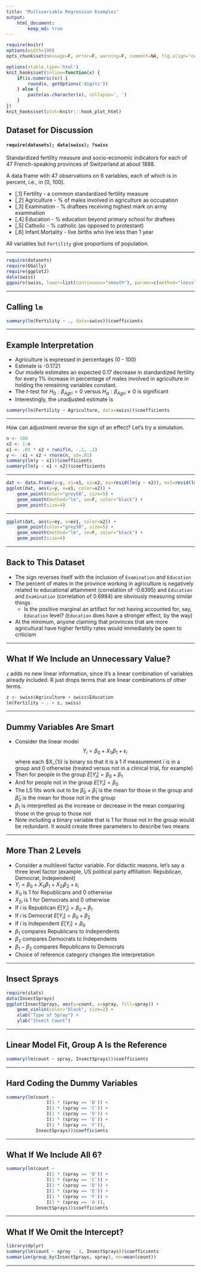 ```yaml
---
title: "Multivariable Regression Examples"
output:
    html_document:
        keep_md: true
---
```


```r
require(knitr)
options(width=100)
opts_chunk$set(message=F, error=F, warning=F, comment=NA, fig.align='center', dpi=100, tidy=F, cache.path='.cache/', fig.path='fig/')

options(xtable.type='html')
knit_hooks$set(inline=function(x) {
    if(is.numeric(x)) {
        round(x, getOptions('digits'))
    } else {
        paste(as.character(x), collapse=', ')
    }
})
knit_hooks$set(plot=knitr:::hook_plot_html)
```

## Dataset for Discussion

#### `require(datasets); data(swiss); ?swiss`

Standardized fertility measure and socio-economic indicators for each of 47 French-speaking provinces of Switzerland at about 1888.

A data frame with 47 observations on 6 variables, each of which is in percent, i.e., in [0, 100].

- [,1] Fertility - a common standardized fertility measure
- [,2] Agriculture - % of males involved in agriculture as occupation
- [,3] Examination - % draftees receiving highest mark on army examination
- [,4] Education - % education beyond primary school for draftees
- [,5] Catholic - % catholic (as opposed to protestant)
- [,6] Infant.Mortality - live births who live less than 1 year

All variables but `Fertility` give proportions of population.

---

```r
require(datasets)
require(GGally)
require(ggplot2)
data(swiss)
ggpairs(swiss, lower=list(continuous="smooth"), params=c(method="loess"))
```

---

## Calling `lm`

```r
summary(lm(Fertility ~ ., data=swiss))$coefficients
```

---

## Example Interpretation

- Agriculture is expressed in percentages (0 - 100)
- Estimate is -0.1721
- Our models estimates an expected 0.17 decrease in standardized fertility for every 1% increase in percentage of males involved in agriculture in holding the remaining variables constant.
- The $t$-test for $H_0 : \beta_{Agri} = 0$ versus $H_\alpha : \beta_{Agri} \ne 0$ is significant
- Interestingly, the unadjusted estimate is

```r
summary(lm(Fertility ~ Agriculture, data=swiss))$coefficients
```

---

How can adjustment reverse the sign of an effect? Let's try a simulation.

```r
n <- 100
x2 <- 1:n
x1 <- .01 * x2 + runif(n, -.1, .1)
y <- -x1 + x2 + rnorm(n, sd=.01)
summary(lm(y ~ x1))$coefficients
summary(lm(y ~ x1 + x2))$coefficients
```

---

```r
dat <- data.frame(y=y, x1=x1, x2=x2, ey=resid(lm(y ~ x2)), ex1=resid(lm(x1 ~ x2)))
ggplot(dat, aes(y=y, x=x1, color=x2)) +
    geom_point(color="grey50", size=5) +
    geom_smooth(method="lm", se=F, color="black") +
    geom_point(size=4)
```

---

```r
ggplot(dat, aes(y=ey, x=ex1, color=x2)) +
    geom_point(color="grey50", size=5) +
    geom_smooth(method="lm", se=F, color="black") +
    geom_point(size=4)
```

---

## Back to This Dataset

- The sign reverses itself with the inclusion of `Examination` and `Education`
- The percent of males in the province working in agriculture is negatively related to educational attainment (correlation of -0.6395) and `Education` and `Examination` (correlation of 0.6984) are obviously measuring similar things
    - Is the positive marginal an artifact for not having accounted for, say, `Education` level? (`Education` does have a stronger effect, by the way)
- At the minimum, anyone claiming that provinces that are more agricultural have higher fertility rates would immediately be open to criticism

---

## What If We Include an Unnecessary Value?

`z` adds no new linear information, since it's a linear combination of variables already included. R just drops terms that are linear combinations of other terms.

```r
z <- swiss$Agriculture + swiss$Education
lm(Fertility ~ . + z, swiss)
```

---

## Dummy Variables Are Smart

- Consider the linear model
$$
Y_i = \beta_0 + X_{1i}\beta_1 + \epsilon_i
$$
where each $X_{1i} is binary so that it is a 1 if measurement $i$ is in a group and 0 otherwise (treated versus not in a clinical trial, for example)
- Then for people in the group $E\left[Y_i\right] = \beta_0 + \beta_1$
- And for people not in the group $E\left[Y_i\right] = \beta_0$
- The LS fits work out to be $\hat\beta_0 + \hat\beta_1$ is the mean for those in the group and $\hat\beta_0$ is the mean for those not in the group
- $\beta_1$ is interpretted as the increase or decrease in the mean comparing those in the group to those not
- Note including a binary variable that is 1 for those not in the group would be redundant. it would create three parameters to describe two means

---

## More Than 2 Levels

- Consider a multilevel factor variable. For didactic reasons, let's say a three level factor (example, US political party affiliation: Republican, Democrat, Independent)
- $Y_i = \beta_0 + X_{1i}\beta_1 + X_{2i}\beta_2 + \epsilon_i$
- $X_{1i}$ is 1 for Republicans and 0 otherwise
- $X_{2i}$ is 1 for Democrats and 0 otherwise
- If $i$ is Republican $E\left[Y_i\right] = \beta_0 + \beta_1$
- If $i$ is Democrat $E\left[Y_i\right] = \beta_0 + \beta_2$
- If $i$ is Independent $E\left[Y_i\right] = \beta_0$
- $\beta_1$ compares Republicans to Independents
- $\beta_2$ compares Democrats to Independents
- $\beta_1 - \beta_2$ compares Republicans to Democrats
- Choice of reference category changes the interpretation

---

## Insect Sprays

```r
require(stats)
data(InsectSprays)
ggplot(InsectSprays, aes(y=count, x=spray, fill=spray)) +
    geom_violin(color="black", size=2) +
    xlab("Type of Spray") +
    ylab("Insect Count")
```

---

## Linear Model Fit, Group A Is the Reference

```r
summary(lm(count ~ spray, InsectSprays))$coefficients
```

---

## Hard Coding the Dummy Variables

```r
summary(lm(count ~
               I(1 * (spray == 'B')) +
               I(1 * (spray == 'C')) +
               I(1 * (spray == 'D')) +
               I(1 * (spray == 'E')) +
               I(1 * (spray == 'F')),
           InsectSprays))$coefficients
```

---

## What If We Include All 6?

```r
summary(lm(count ~
               I(1 * (spray == 'B')) +
               I(1 * (spray == 'C')) +
               I(1 * (spray == 'D')) +
               I(1 * (spray == 'E')) +
               I(1 * (spray == 'F')) +
               I(1 * (spray == 'A')),
           InsectSprays))$coefficients
```

---

## What If We Omit the Intercept?

```r
library(dplyr)
summary(lm(count ~ spray - 1, InsectSprays))$coefficients
summarize(group_by(InsectSprays, spray), mn=mean(count))
```

---